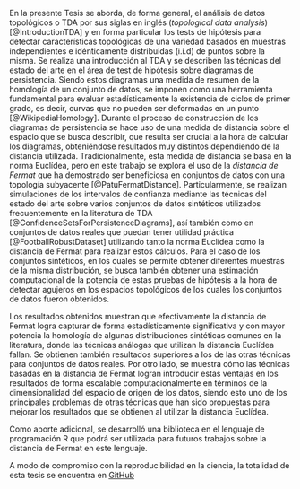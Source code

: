 
En la presente Tesis se aborda, de forma general, el análisis de datos topológicos o TDA por sus siglas en inglés (*topological data analysis*) [@IntroductionTDA] y en forma particular los tests de hipótesis para detectar características topológicas de una variedad basados en muestras independientes e idénticamente distribuidas (i.i.d) de puntos sobre la misma. Se realiza una introducción al TDA y se describen las técnicas del estado del arte en el área de test de hipótesis sobre diagramas de persistencia. Siendo estos diagramas una medida de resumen de la homología de un conjunto de datos, se imponen como una herramienta fundamental para evaluar estadísticamente la existencia de ciclos de primer grado, es decir, curvas que no pueden ser deformadas en un punto [@WikipediaHomology]. Durante el proceso de construcción de los diagramas de persistencia se hace uso de una medida de distancia sobre el espacio que se busca describir, que resulta ser crucial a la hora de calcular los diagramas, obteniéndose resultados muy distintos dependiendo de la distancia utilizada. Tradicionalmente, esta medida de distancia se basa en la norma Euclídea, pero en este trabajo se explora el uso de la *distancia de Fermat* que ha demostrado ser beneficiosa en conjuntos de datos con una topología subyacente [@PatuFermatDistance]. Particularmente, se realizan simulaciones de los intervalos de confianza mediante las técnicas del estado del arte sobre varios conjuntos de datos sintéticos utilizados frecuentemente en la literatura de TDA [@ConfidenceSetsForPersistenceDiagrams], así también como en conjuntos de datos reales que puedan tener utilidad práctica [@FootballRobustDataset] utilizando tanto la norma Euclídea como la distancia de Fermat para realizar estos cálculos. Para el caso de los conjuntos sintéticos, en los cuales se permite obtener diferentes muestras de la misma distribución, se busca también obtener una estimación computacional de la potencia de estas pruebas de hipótesis a la hora de detectar agujeros en los espacios topológicos de los cuales los conjuntos de datos fueron obtenidos.

Los resultados obtenidos muestran que efectivamente la distancia de Fermat logra capturar de forma estadísticamente significativa y con mayor potencia la homología de algunas distribuciones sintéticas comunes en la literatura, donde las técnicas análogas que utilizan la distancia Euclídea fallan. Se obtienen también resultados superiores a los de las otras técnicas para conjuntos de datos reales. Por otro lado, se muestra cómo las técnicas basadas en la distancia de Fermat logran introducir estas ventajas en los resultados de forma escalable computacionalmente en términos de la dimensionalidad del espacio de origen de los datos, siendo esto uno de los principales problemas de otras técnicas que han sido propuestas para mejorar los resultados que se obtienen al utilizar la distancia Euclídea.

Como aporte adicional, se desarrolló una biblioteca en el lenguaje de programación R que podrá ser utilizada para futuros trabajos sobre la distancia de Fermat en este lenguaje.

A modo de compromiso con la reproducibilidad en la ciencia, la totalidad de esta tesis se encuentra en [GitHub](https://github.com/diegobatt/pytesis-memfce)
